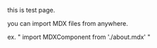 this is test page.  

you can import MDX files from anywhere.  

ex. " import MDXComponent from './about.mdx' "  

